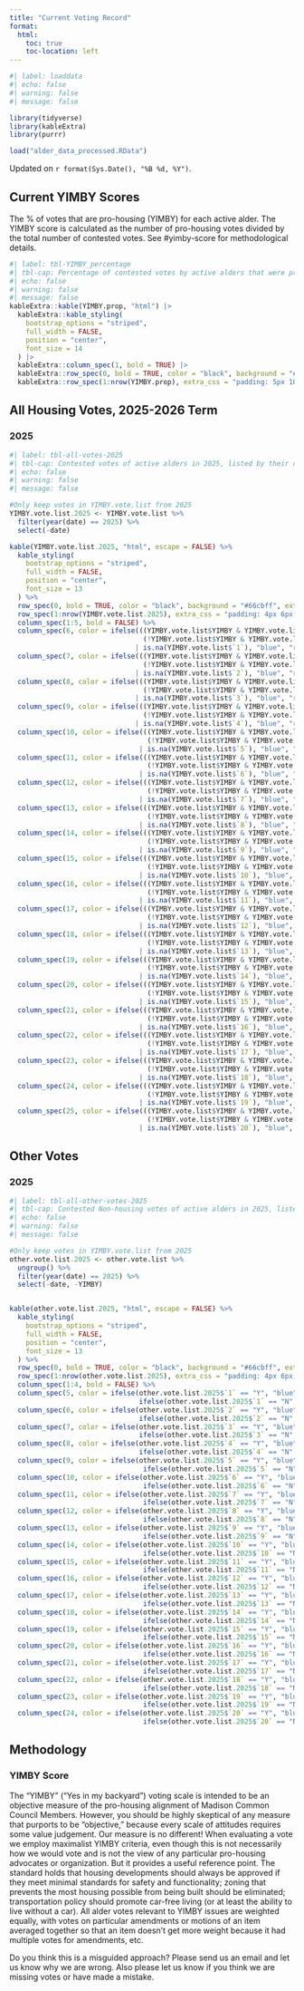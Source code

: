 ```yaml
---
title: "Current Voting Record"
format: 
  html:
    toc: true
    toc-location: left
---
```


```r
#| label: loaddata
#| echo: false
#| warning: false
#| message: false

library(tidyverse)
library(kableExtra)
library(purrr)

load("alder_data_processed.RData")

```


Updated on `r format(Sys.Date(), "%B %d, %Y")`.

## Current YIMBY Scores


The % of votes that are pro-housing (YIMBY) for each active alder. The YIMBY score is calculated as the number of pro-housing votes divided by the total number of contested votes.  See #yimby-score for methodological details.

```r
#| label: tbl-YIMBY_percentage
#| tbl-cap: Percentage of contested votes by active alders that were pro-housing (YIMBY).
#| echo: false
#| warning: false
#| message: false
kableExtra::kable(YIMBY.prop, "html") |>
  kableExtra::kable_styling(
    bootstrap_options = "striped",
    full_width = FALSE,
    position = "center",
    font_size = 14
  ) |>
  kableExtra::column_spec(1, bold = TRUE) |>
  kableExtra::row_spec(0, bold = TRUE, color = "black", background = "#66cbff", extra_css = "padding: 7px 9px;") |>
  kableExtra::row_spec(1:nrow(YIMBY.prop), extra_css = "padding: 5px 10px; line-height: 1.1;")
```

## All Housing Votes, 2025-2026 Term


### 2025

```r
#| label: tbl-all-votes-2025
#| tbl-cap: Contested votes of active alders in 2025, listed by their district. YIMBY votes in blue, anti-YIMBY votes in red.
#| echo: false
#| warning: false
#| message: false

#Only keep votes in YIMBY.vote.list from 2025
YIMBY.vote.list.2025 <- YIMBY.vote.list %>%
  filter(year(date) == 2025) %>%
  select(-date)

kable(YIMBY.vote.list.2025, "html", escape = FALSE) %>%
  kable_styling(
    bootstrap_options = "striped",
    full_width = FALSE,
    position = "center",
    font_size = 13
  ) %>%
  row_spec(0, bold = TRUE, color = "black", background = "#66cbff", extra_css = "padding: 7px 6px;") %>%
  row_spec(1:nrow(YIMBY.vote.list.2025), extra_css = "padding: 4px 6px; line-height: 1.1;") %>%
  column_spec(1:5, bold = FALSE) %>%
  column_spec(6, color = ifelse(((YIMBY.vote.list$YIMBY & YIMBY.vote.list$`1` == "Y") |
                                 (!YIMBY.vote.list$YIMBY & YIMBY.vote.list$`1` == "N"))
                               | is.na(YIMBY.vote.list$`1`), "blue", "red")) %>%
  column_spec(7, color = ifelse(((YIMBY.vote.list$YIMBY & YIMBY.vote.list$`2` == "Y") |
                                 (!YIMBY.vote.list$YIMBY & YIMBY.vote.list$`2` == "N"))
                               | is.na(YIMBY.vote.list$`2`), "blue", "red")) %>%
  column_spec(8, color = ifelse(((YIMBY.vote.list$YIMBY & YIMBY.vote.list$`3` == "Y") |
                                 (!YIMBY.vote.list$YIMBY & YIMBY.vote.list$`3` == "N"))
                               | is.na(YIMBY.vote.list$`3`), "blue", "red")) %>%
  column_spec(9, color = ifelse(((YIMBY.vote.list$YIMBY & YIMBY.vote.list$`4` == "Y") |
                                 (!YIMBY.vote.list$YIMBY & YIMBY.vote.list$`4` == "N"))
                               | is.na(YIMBY.vote.list$`4`), "blue", "red")) %>%
  column_spec(10, color = ifelse(((YIMBY.vote.list$YIMBY & YIMBY.vote.list$`5` == "Y") |
                                  (!YIMBY.vote.list$YIMBY & YIMBY.vote.list$`5` == "N"))
                                | is.na(YIMBY.vote.list$`5`), "blue", "red")) %>%
  column_spec(11, color = ifelse(((YIMBY.vote.list$YIMBY & YIMBY.vote.list$`6` == "Y") |
                                  (!YIMBY.vote.list$YIMBY & YIMBY.vote.list$`6` == "N"))
                                | is.na(YIMBY.vote.list$`6`), "blue", "red")) %>%
  column_spec(12, color = ifelse(((YIMBY.vote.list$YIMBY & YIMBY.vote.list$`7` == "Y") |
                                  (!YIMBY.vote.list$YIMBY & YIMBY.vote.list$`7` == "N"))
                                | is.na(YIMBY.vote.list$`7`), "blue", "red")) %>%
  column_spec(13, color = ifelse(((YIMBY.vote.list$YIMBY & YIMBY.vote.list$`8` == "Y") |
                                  (!YIMBY.vote.list$YIMBY & YIMBY.vote.list$`8` == "N"))
                                | is.na(YIMBY.vote.list$`8`), "blue", "red")) %>%
  column_spec(14, color = ifelse(((YIMBY.vote.list$YIMBY & YIMBY.vote.list$`9` == "Y") |
                                  (!YIMBY.vote.list$YIMBY & YIMBY.vote.list$`9` == "N"))
                                | is.na(YIMBY.vote.list$`9`), "blue", "red")) %>%
  column_spec(15, color = ifelse(((YIMBY.vote.list$YIMBY & YIMBY.vote.list$`10` == "Y") |
                                  (!YIMBY.vote.list$YIMBY & YIMBY.vote.list$`10` == "N"))
                                | is.na(YIMBY.vote.list$`10`), "blue", "red")) %>%
  column_spec(16, color = ifelse(((YIMBY.vote.list$YIMBY & YIMBY.vote.list$`11` == "Y") |
                                  (!YIMBY.vote.list$YIMBY & YIMBY.vote.list$`11` == "N"))
                                | is.na(YIMBY.vote.list$`11`), "blue", "red")) %>%
  column_spec(17, color = ifelse(((YIMBY.vote.list$YIMBY & YIMBY.vote.list$`12` == "Y") |
                                  (!YIMBY.vote.list$YIMBY & YIMBY.vote.list$`12` == "N"))
                                | is.na(YIMBY.vote.list$`12`), "blue", "red")) %>%
  column_spec(18, color = ifelse(((YIMBY.vote.list$YIMBY & YIMBY.vote.list$`13` == "Y") |
                                  (!YIMBY.vote.list$YIMBY & YIMBY.vote.list$`13` == "N"))
                                | is.na(YIMBY.vote.list$`13`), "blue", "red")) %>%
  column_spec(19, color = ifelse(((YIMBY.vote.list$YIMBY & YIMBY.vote.list$`14` == "Y") |
                                  (!YIMBY.vote.list$YIMBY & YIMBY.vote.list$`14` == "N"))
                                | is.na(YIMBY.vote.list$`14`), "blue", "red")) %>%
  column_spec(20, color = ifelse(((YIMBY.vote.list$YIMBY & YIMBY.vote.list$`15` == "Y") |
                                  (!YIMBY.vote.list$YIMBY & YIMBY.vote.list$`15` == "N"))
                                | is.na(YIMBY.vote.list$`15`), "blue", "red")) %>%
  column_spec(21, color = ifelse(((YIMBY.vote.list$YIMBY & YIMBY.vote.list$`16` == "Y") |
                                  (!YIMBY.vote.list$YIMBY & YIMBY.vote.list$`16` == "N"))
                                | is.na(YIMBY.vote.list$`16`), "blue", "red")) %>%
  column_spec(22, color = ifelse(((YIMBY.vote.list$YIMBY & YIMBY.vote.list$`17` == "Y") |
                                  (!YIMBY.vote.list$YIMBY & YIMBY.vote.list$`17` == "N"))
                                | is.na(YIMBY.vote.list$`17`), "blue", "red")) %>%
  column_spec(23, color = ifelse(((YIMBY.vote.list$YIMBY & YIMBY.vote.list$`18` == "Y") |
                                  (!YIMBY.vote.list$YIMBY & YIMBY.vote.list$`18` == "N"))
                                | is.na(YIMBY.vote.list$`18`), "blue", "red")) %>%
  column_spec(24, color = ifelse(((YIMBY.vote.list$YIMBY & YIMBY.vote.list$`19` == "Y") |
                                  (!YIMBY.vote.list$YIMBY & YIMBY.vote.list$`19` == "N"))
                                | is.na(YIMBY.vote.list$`19`), "blue", "red")) %>%
  column_spec(25, color = ifelse(((YIMBY.vote.list$YIMBY & YIMBY.vote.list$`20` == "Y") |
                                  (!YIMBY.vote.list$YIMBY & YIMBY.vote.list$`20` == "N"))
                                | is.na(YIMBY.vote.list$`20`), "blue", "red"))


```







## Other Votes

### 2025


```r
#| label: tbl-all-other-votes-2025
#| tbl-cap: Contested Non-housing votes of active alders in 2025, listed by their district. Yes votes in blue, No votes in red.
#| echo: false
#| warning: false
#| message: false

#Only keep votes in YIMBY.vote.list from 2025
other.vote.list.2025 <- other.vote.list %>%
  ungroup() %>%
  filter(year(date) == 2025) %>%
  select(-date, -YIMBY) 


kable(other.vote.list.2025, "html", escape = FALSE) %>%
  kable_styling(
    bootstrap_options = "striped",
    full_width = FALSE,
    position = "center",
    font_size = 13
  ) %>%
  row_spec(0, bold = TRUE, color = "black", background = "#66cbff", extra_css = "padding: 7px 6px;") %>%
  row_spec(1:nrow(other.vote.list.2025), extra_css = "padding: 4px 6px; line-height: 1.1;") %>%
  column_spec(1:4, bold = FALSE) %>%
  column_spec(5, color = ifelse(other.vote.list.2025$`1` == "Y", "blue", 
                                ifelse(other.vote.list.2025$`1` == "N", "red", "black"))) %>%
  column_spec(6, color = ifelse(other.vote.list.2025$`2` == "Y", "blue", 
                                ifelse(other.vote.list.2025$`2` == "N", "red", "black"))) %>%
  column_spec(7, color = ifelse(other.vote.list.2025$`3` == "Y", "blue", 
                                ifelse(other.vote.list.2025$`3` == "N", "red", "black"))) %>%
  column_spec(8, color = ifelse(other.vote.list.2025$`4` == "Y", "blue", 
                                ifelse(other.vote.list.2025$`4` == "N", "red", "black"))) %>%
  column_spec(9, color = ifelse(other.vote.list.2025$`5` == "Y", "blue", 
                                 ifelse(other.vote.list.2025$`5` == "N", "red", "black"))) %>%
  column_spec(10, color = ifelse(other.vote.list.2025$`6` == "Y", "blue", 
                                 ifelse(other.vote.list.2025$`6` == "N", "red", "black"))) %>%
  column_spec(11, color = ifelse(other.vote.list.2025$`7` == "Y", "blue", 
                                 ifelse(other.vote.list.2025$`7` == "N", "red", "black"))) %>%
  column_spec(12, color = ifelse(other.vote.list.2025$`8` == "Y", "blue", 
                                 ifelse(other.vote.list.2025$`8` == "N", "red", "black"))) %>%
  column_spec(13, color = ifelse(other.vote.list.2025$`9` == "Y", "blue", 
                                 ifelse(other.vote.list.2025$`9` == "N", "red", "black"))) %>%
  column_spec(14, color = ifelse(other.vote.list.2025$`10` == "Y", "blue", 
                                 ifelse(other.vote.list.2025$`10` == "N", "red", "black"))) %>%
  column_spec(15, color = ifelse(other.vote.list.2025$`11` == "Y", "blue", 
                                 ifelse(other.vote.list.2025$`11` == "N", "red", "black"))) %>%
  column_spec(16, color = ifelse(other.vote.list.2025$`12` == "Y", "blue", 
                                 ifelse(other.vote.list.2025$`12` == "N", "red", "black"))) %>%
  column_spec(17, color = ifelse(other.vote.list.2025$`13` == "Y", "blue", 
                                 ifelse(other.vote.list.2025$`13` == "N", "red", "black"))) %>%
  column_spec(18, color = ifelse(other.vote.list.2025$`14` == "Y", "blue", 
                                 ifelse(other.vote.list.2025$`14` == "N", "red", "black"))) %>%
  column_spec(19, color = ifelse(other.vote.list.2025$`15` == "Y", "blue", 
                                 ifelse(other.vote.list.2025$`15` == "N", "red", "black"))) %>%
  column_spec(20, color = ifelse(other.vote.list.2025$`16` == "Y", "blue", 
                                 ifelse(other.vote.list.2025$`16` == "N", "red", "black"))) %>%
  column_spec(21, color = ifelse(other.vote.list.2025$`17` == "Y", "blue", 
                                 ifelse(other.vote.list.2025$`17` == "N", "red", "black"))) %>%
  column_spec(22, color = ifelse(other.vote.list.2025$`18` == "Y", "blue", 
                                 ifelse(other.vote.list.2025$`18` == "N", "red", "black"))) %>%
  column_spec(23, color = ifelse(other.vote.list.2025$`19` == "Y", "blue", 
                                 ifelse(other.vote.list.2025$`19` == "N", "red", "black"))) %>%
  column_spec(24, color = ifelse(other.vote.list.2025$`20` == "Y", "blue", 
                                 ifelse(other.vote.list.2025$`20` == "N", "red", "black")))

```


  





## Methodology

### YIMBY Score

The "YIMBY" ("Yes in my backyard") voting scale is intended to be an objective measure of the pro-housing alignment of Madison Common Council Members. However, you should be highly skeptical of any measure that purports to be "objective," because every scale of attitudes requires some value judgement. Our measure is no different! When evaluating a vote we employ maximalist YIMBY criteria, even though this is not necessarily how we would vote and is not the view of any particular pro-housing advocates or organization. But it provides a useful reference point. The standard holds that housing developments should always be approved if they meet minimal standards for safety and functionality; zoning that prevents the most housing possible from being built should be eliminated; transportation policy should promote car-free living (or at least the ability to live without a car). All alder votes relevant to YIMBY issues are weighted equally, with votes on particular amendments or motions of an item averaged together so that an item doesn't get more weight because it had multiple votes for amendments, etc. 

Do you think this is a misguided approach? Please send us an email and let us know why we are wrong. Also please let us know if you think we are missing votes or have made a mistake.


